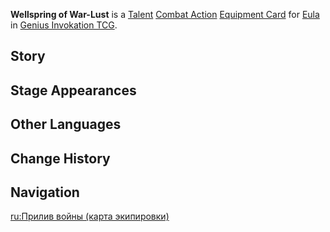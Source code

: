 {{About|the [[Genius Invokation TCG]] Equipment Card|[[Eula]]'s 4th Ascension Passive|Wellspring of War-Lust}}
{{Genius Invokation TCG Infobox
|title     = Wellspring of War-Lust
|id        = 211061
|image     = Wellspring of War-Lust Equipment Card.png
|type      = Equipment Card
|group     = Talent
|character = Eula
|skill     = Glacial Illumination
|effect    = '''Combat Action''': When your active character is '''Eula''', equip this card.<br />After Eula equips this card, immediately use '''[[Glacial Illumination (Character Card Skill)|Glacial Illumination]]''' once.<br />After your Eula, who has this card equipped, uses '''[[Icetide Vortex (Character Card Skill)|Icetide Vortex]]''', this will generate 1 more Zeal for '''[[Lightfall Sword (Summon)|Lightfall Sword]]'''.
|matching  = 3
|element   = Cryo
|energy    = 2
|source1   = Achieve victory within 6 Rounds in [[Genius Invokation TCG/Stage/Eula/Friendly Fracas|Friendly Fracas (Eula)]]
|source2   = Win with less than 2 characters defeated in [[Genius Invokation TCG/Stage/Eula/Friendly Fracas|Friendly Fracas (Eula)]]
}}
'''Wellspring of War-Lust''' is a [[Talent Card|Talent]] [[Talent Combat Action Card|Combat Action]] [[Equipment Card]] for [[Eula (Character Card)|Eula]] in [[Genius Invokation TCG]].

==Story==
{{Description|Flood of frost will ensure that vengeance is mine.|title=Eula: Wellspring of War-Lust}}

==Stage Appearances==
{{Genius Invokation TCG Stage Appearances}}

==Other Languages==
{{Transclude|Wellspring of War-Lust|Other Languages}}

==Change History==
{{Change History|3.5}}

==Navigation==
{{Genius Invokation TCG Navbox|Equipment Card}}

[[ru:Прилив войны (карта экипировки)]]